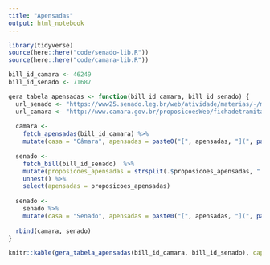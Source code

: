 ```yaml
---
title: "Apensadas"
output: html_notebook
---
```



```r
library(tidyverse)
source(here::here("code/senado-lib.R"))
source(here::here("code/camara-lib.R"))
```

```r
bill_id_camara <- 46249
bill_id_senado <- 71687
```

```r
gera_tabela_apensadas <- function(bill_id_camara, bill_id_senado) {
  url_senado <- "https://www25.senado.leg.br/web/atividade/materias/-/materia/"
  url_camara <- "http://www.camara.gov.br/proposicoesWeb/fichadetramitacao?idProposicao="
  
  camara <- 
    fetch_apensadas(bill_id_camara) %>%
    mutate(casa = "Câmara", apensadas = paste0("[", apensadas, "](", paste0(url_camara, apensadas), ")"))
  
  senado <- 
    fetch_bill(bill_id_senado)  %>% 
    mutate(proposicoes_apensadas = strsplit(.$proposicoes_apensadas, " ")) %>%
    unnest() %>%
    select(apensadas = proposicoes_apensadas)
  
  senado <-
    senado %>%
    mutate(casa = "Senado", apensadas = paste0("[", apensadas, "](", paste0(url_senado, apensadas), ")"))
  
  rbind(camara, senado)
}
```


```r
knitr::kable(gera_tabela_apensadas(bill_id_camara, bill_id_senado), caption = "Proposições")
```

